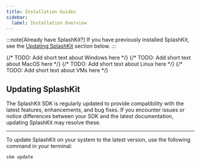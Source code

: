 ```yaml
---
title: Installation Guides
sidebar:
  label: Installation Overview
---
```



:::note[Already have SplashKit?]
If you have previously installed SplashKit, see the [Updating SplashKit](#updating-splashkit) section below.
:::

<CardGrid>
  <Card title="Windows" icon="raphael:windows">
    {/* TODO: Add short text about Windows here */}
    <LinkCard
      title="Installation Guide (MSYS2)"
      href="/installation/windows-msys2/"
    />
    <LinkCard
      title="Installation Guide (WSL)"
      href="/installation/windows-wsl/"
    />
  </Card>
  <Card title="MacOS" icon="ic:baseline-apple">
    {/* TODO: Add short text about MacOS here */}
    <LinkCard
      title="Installation Guide"
      href="/installation/macos/"
    />
  </Card>
  <Card title="Linux" icon="logos:linux-tux">
    {/* TODO: Add short text about Linux here */}
    <LinkCard
      title="Installation Guide"
      href="/installation/linux/"
    />
  </Card>
  <Card title="Virtual Machine" icon="carbon:virtual-machine">
    {/* TODO: Add short text about VMs here */}
    <LinkCard
      title="Installation Guide"
      href="/installation/virtual-machine/"
    />
  </Card>
</CardGrid>

## Updating SplashKit

The SplashKit SDK is regularly updated to provide compatibility with the latest features, enhancements, and bug fixes. If you encounter issues or notice differences between your SDK and the latest documentation, updating SplashKit may resolve these.

---

To update SplashKit on your system to the latest version, use the following command in your terminal:

```shell
skm update
```
